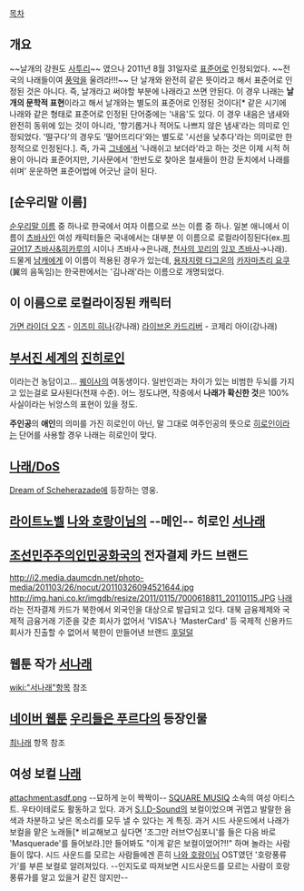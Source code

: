 [[목차]]

== 개요 ==
~~날개의 강원도 [[사투리]]~~ 였으나 2011년 8월 31일자로 [[표준어]]로 인정되었다. ~~전국의 나래들이여 [[풍악]]을 울려라!!!~~ 단 날개와 완전히 같은 뜻이라고 해서 표준어로 인정된 것은 아니다. 즉, 날개라고 써야할 부분에 나래라고 쓰면 안된다. 이 경우 나래는 '''날개의 문학적 표현'''이라고 해서 날개와는 별도의 표준어로 인정된 것이다[* 같은 시기에 나래와 같은 형태로 표준어로 인정된 단어중에는 '내음'도 있다. 이 경우 내음은 냄새와 완전히 동위에 있는 것이 아니라, '향기롭거나 적어도 나쁘지 않은 냄새'라는 의미로 인정되었다. '떨구다'의 경우도 '떨어뜨리다'와는 별도로 '시선을 낮추다'라는 의미로만 한정적으로 인정된다.]. 즉, 가곡 [[그네]]에서 '나래쉬고 보더라'라고 하는 것은 이제 시적 허용이 아니라 표준어지만, 기사문에서 '한반도로 찾아온 철새들이 한강 둔치에서 나래를 쉬며' 운운하면 표준어법에 어긋난 글이 된다.

== [순우리말 이름] ==
[[순우리말 이름]] 중 하나로 한국에서 여자 이름으로 쓰는 이름 중 하나. 일본 애니에서 이름이 [[츠바사]]인 여성 캐릭터들은 국내에서는 대부분 이 이름으로 로컬라이징된다(ex.[[피규어17 츠바사&히카루]]의 시이나 츠바사→은나래, [[천사의 꼬리]]의 [[잉꼬 츠바사]]→나래).
드물게 [[남캐]]에게 이 이름이 적용된 경우가 있는데, [[용자지령 다그온]]의 [[카자마츠리 요쿠]](翼의 음독임)는 한국판에서는 '김나래'라는 이름으로 개명되었다.

== 이 이름으로 로컬라이징된 캐릭터 ==
[[가면 라이더 오즈]] - [[이즈미 히나]](강나래)
[[라이브온 카드리버]] - 코제리 아이(강나래)

== [[부서진 세계]]의 [[진히로인]] ==
이라는건 농담이고... [[퀘이사]]의 여동생이다. 일반인과는 차이가 있는 비범한 두뇌를 가지고 있는걸로 묘사된다(천재 수준). 어느 정도냐면, 작중에서 '''나래가 확신한 것'''은 100% 사실이라는 뉘앙스의 표현이 있을 정도.

'''주인공'''의 '''애인'''의 의미를 가진 히로인이 아닌, 말 그대로 여주인공의 뜻으로 [[히로인]]이라는 단어를 사용할 경우 나래는 히로인이 맞다.

== [[나래/DoS]] ==
[[Dream of Scheherazade]]에 등장하는 영웅.

== [[라이트노벨]] [[나와 호랑이님]]의 --메인-- 히로인 [[서나래]] ==

== [[조선민주주의인민공화국]]의 전자결제 카드 브랜드 ==

http://i2.media.daumcdn.net/photo-media/201103/26/nocut/20110326094521644.jpg
http://img.hani.co.kr/imgdb/resize/2011/0115/7000618811_20110115.JPG
[http://photo.media.daum.net/photogallery/politics/0130_North/view.html?photoid=4010&newsid=20110326094521566&p=nocut 나래]라는 전자결제 카드가 북한에서 외국인을 대상으로 발급되고 있다. 대북 금융제제와 국제적 금융거래 기준을 갖춘 회사가 없어서  'VISA'나 'MasterCard' 등 국제적 신용카드 회사가 진출할 수 없어서 북한이 만들어낸 브랜드 [[후덜덜]]  

== 웹툰 작가 [[서나래]] ==
[[wiki:"서나래"항목]] 참조

== [[네이버 웹툰]] [[우리들은 푸르다]]의 등장인물 ==
[[최나래]] 항목 참조

== 여성 보컬 [[나래]] ==
attachment:asdf.png
--묘하게 눈이 짝짝이--
[[SQUARE MUSIQ]] 소속의 여성 아티스트. 우타이테로도 활동하고 있다. 과거 [[S.I.D-Sound]]의 보컬이었으며 귀엽고 발랄한 음색과 차분하고 낮은 목소리를 모두 낼 수 있다는 게 특징. 과거 시드 사운드에서 나래가 보컬을 맡은 노래들[* 비교해보고 싶다면 '조그만 러브♡심포니'를 들은 다음 바로 'Masquerade'를 들어보라.]만 들어봐도 "이게 같은 보컬이었어?!!" 하며 놀라는 사람들이 많다.
시드 사운드를 모르는 사람들에겐 흔히 [[나와 호랑이님]] OST였던 '호랑풍류가'를 부른 보컬로 알려져있다. --인지도로 따져보면 시드사운드를 모르는 사람이 호랑풍류가를 알고 있을거 같진 않지만--
